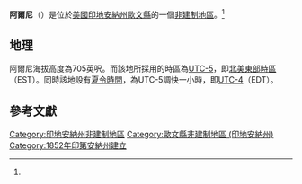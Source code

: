 {{noteTA
|G1=USState
|G2=地名
|G3=Unit
}}
{{Infobox settlement
|official_name            = 阿爾尼
|native_name              = Arney
|settlement_type          = [[非建制地區|非建制地區]]
|image_skyline            = 
|imagesize                = 
|pushpin_map              = USA Indiana
|pushpin_label            = 阿爾尼
|pushpin_label_position   = top
|pushpin_map_caption      = 阿爾尼在印地安納州的位置
|subdivision_type         = [[世界政區索引|國家]]
|subdivision_type1        = [[美国州份|州份]]
|subdivision_type2        = [[印地安納州行政区划|縣]]
|subdivision_name         = [[美国|美国]]
|subdivision_name1        = [[印地安納州|印地安納州]]
|subdivision_name2        = [[歐文縣_(印地安納州)|歐文縣]]
|elevation_ft             = 705
|elevation_footnotes    =  <ref name="GR3">{{cite web|url=http://geonames.usgs.gov|accessdate=2017-04-29|title=US Board on Geographic Names|publisher=[[United_States_Geological_Survey|United States Geological Survey]]|date=October 25, 2007|archive-date=2012-02-04|archive-url=https://web.archive.org/web/20120204035720/http://geonames.usgs.gov/|dead-url=no}}</ref>
|area_total_km2           = 
|area_total_sq_mi         = 
|area_land_km2            = 
|area_land_sq_mi          = 
|area_water_km2           = 
|area_water_sq_mi         = 
|population_as_of         = 
|population_footnotes     = 
|population_total         = 
|population_metro         = 
|population_density_km2   = 
|population_density_sq_mi = 
|timezone                 = [[北美東部時區|EST]]
|utc_offset               = -5
|coordinates              = {{coord|39|13|7|N|86|55|54|W|region:US-IA|display=inline,title}}
| coor_pinpoint           = 
| coordinates_footnotes   = 
|timezone_DST             = EDT
|utc_offset_DST           = -4
|area_code = {{link-en|电话区号812|Area code 812|812}}
|postal_code_type       = [[郵政編碼|郵政編碼]]
|postal_code            = 47431
|blank_name             = [[聯邦資訊處理標準|FIPS ID]]
|blank_info             = 
|blank1_name = [[地名信息系统|GNIS ID]]
|blank1_info = 430270<ref name="gnis">{{gnis|430270|name=Arney, Indiana}}</ref>
}}
'''阿爾尼'''（{{lang-en|Arney}}）是位於[[美國|美國]][[印地安納州|印地安納州]][[歐文縣_(印地安納州)|歐文縣]]的一個[[非建制地區|非建制地區]]。<ref name="gnis"/>

== 地理 ==
阿爾尼海拔高度為705英呎。而該地所採用的時區為[[UTC-5|UTC-5]]，即[[北美東部時區|北美東部時區]]（EST）。同時該地設有[[夏令時間|夏令時間]]，為UTC-5調快一小時，即[[UTC-4|UTC-4]]（EDT）。

== 參考文獻 ==
{{reflist}}

{{歐文縣 (印地安納州)}}
{{Authority control}}

[[Category:印地安納州非建制地區|Category:印地安納州非建制地區]]
[[Category:歐文縣非建制地區_(印地安納州)|Category:歐文縣非建制地區 (印地安納州)]]
[[Category:1852年印第安納州建立|Category:1852年印第安納州建立]]

{{Indiana-geo-stub}}
